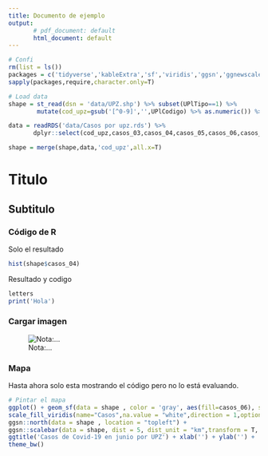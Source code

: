 ```yaml
---
title: Documento de ejemplo
output: 
       # pdf_document: default
       html_document: default
---
```


<!-- Configuración de la consola de R -->
```r

# Confi
rm(list = ls())
packages = c('tidyverse','kableExtra','sf','viridis','ggsn','ggnewscale')
sapply(packages,require,character.only=T) 

# Load data
shape = st_read(dsn = 'data/UPZ.shp') %>% subset(UPlTipo==1) %>%
        mutate(cod_upz=gsub('[^0-9]','',UPlCodigo) %>% as.numeric()) %>% .[,c('cod_upz','UPlNombre')]

data = readRDS('data/Casos por upz.rds') %>% 
       dplyr::select(cod_upz,casos_03,casos_04,casos_05,casos_06,casos_07,casos_08,casos_09)

shape = merge(shape,data,'cod_upz',all.x=T)
```

# Titulo

## Subtitulo



### Código de R

Solo el resultado 

```r
hist(shape$casos_04)
```

Resultado y codigo

```r
letters
print('Hola')
```

### Cargar imagen

![Nota:...](figures/run_class.gif)

### Mapa 

Hasta ahora solo esta mostrando el código pero no lo está evaluando.

```r
# Pintar el mapa
ggplot() + geom_sf(data = shape , color = 'gray', aes(fill=casos_06), size = 0.5 ,) + 
scale_fill_viridis(name="Casos",na.value = "white",direction = 1,option = 'inferno') +
ggsn::north(data = shape , location = "topleft") + 
ggsn::scalebar(data = shape, dist = 5, dist_unit = "km",transform = T, model = "WGS84",location = "bottomleft") +
ggtitle('Casos de Covid-19 en junio por UPZ') + xlab('') + ylab('') + 
theme_bw()
```

